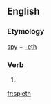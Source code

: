 ==English==

===Etymology===
[[spy]] + [[-eth]]

===Verb===
{{en-verb form}}

# {{archaic third-person singular of|spy}}

[[fr:spieth]]